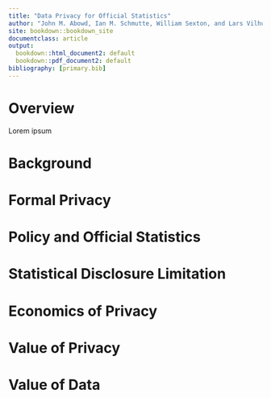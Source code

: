 ```yaml
---
title: "Data Privacy for Official Statistics"
author: "John M. Abowd, Ian M. Schmutte, William Sexton, and Lars Vilhuber"
site: bookdown::bookdown_site
documentclass: article
output:
  bookdown::html_document2: default
  bookdown::pdf_document2: default
bibliography: [primary.bib]
---
```


# Overview
Lorem ipsum

# Background

# Formal Privacy

# Policy and Official Statistics

# Statistical Disclosure Limitation

# Economics of Privacy

# Value of Privacy

# Value of Data

<!-- If you need PDF output, uncomment bookdown::pdf_book above in YAML. You will need a LaTeX installation, e.g., https://yihui.name/tinytex/ -->
